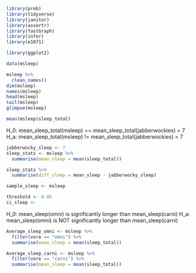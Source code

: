 ```r
library(prob)
library(tidyverse)
library(janitor)
library(assertr)
library(fastGraph)
library(infer)
library(e1071)
```

```r
library(ggplot2)
```

```r

data(msleep)
```

```r
msleep %>% 
  clean_names()
dim(msleep)
names(msleep)
head(msleep)
tail(msleep)
glimpse(msleep)

```

```r
mean(msleep$sleep_total)
```

H_0: mean_sleep_total(msleep) == mean_sleep_total(jabberwockies) = 7
H_a: mean_sleep_total(msleep) != mean_sleep_total(jabberwockies) = 7
```r
jabberwocky_sleep <- 7
sleep_stats <- msleep %>% 
  summarise(mean_sleep = mean(sleep_total)) 

sleep_stats %>% 
  summarise(diff_sleep = mean_sleep - jabberwocky_sleep)
```
```r
sample_sleep <- msleep
```

```r
threshold <- 0.05
ci_sleep <- 
```
H_0: mean_sleep(omni) is significantly longer than mean_sleep(carni)
H_a: mean_sleep(omni) is NOT significantly longer than mean_sleep(carni)
```r
Average_sleep_omni <- msleep %>% 
  filter(vore == "omni") %>% 
  summarise(mean_sleep = mean(sleep_total))

Average_sleep_carni <- msleep %>% 
  filter(vore == "carni") %>% 
  summarise(mean_sleep = mean(sleep_total))


```

